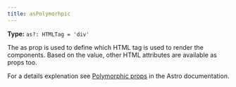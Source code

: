 ```yaml
---
title: asPolymorhpic
---
```

**Type:** `as?: HTMLTag = 'div'`

The as prop is used to define which HTML tag is used to render the components. Based on the value, other HTML attributes are available as props too.

For a details explenation see [Polymorphic props](https://docs.astro.build/en/guides/typescript/#polymorphic-type) in the Astro documentation.

